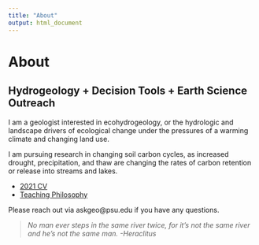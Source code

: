 ```yaml
---
title: "About"
output: html_document
---
```


<style type="text/css">
.title {
  display: none;
}
</style>

# **About**

## Hydrogeology + Decision Tools + Earth Science Outreach

I am a geologist interested in ecohydrogeology, or the hydrologic and landscape drivers of ecological change under the pressures of a warming climate and changing land use.

I am pursuing research in changing soil carbon cycles, as increased drought, precipitation, and thaw are changing the rates of carbon retention or release into streams and lakes.

- [2021 CV](documents/AbigailKnapp_CVFull_2021.pdf)
- [Teaching Philosophy](documents/ASKnapp_TeachingPhilosophyStatement.pdf)

Please reach out via askgeo@psu.edu if you have any questions.

> *No man ever steps in the same river twice, for it's not the same river and he's not the same man. -Heraclitus*